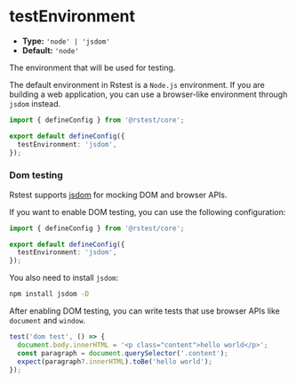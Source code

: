 # testEnvironment

- **Type:** `'node' | 'jsdom'`
- **Default:** `'node'`

The environment that will be used for testing.

The default environment in Rstest is a `Node.js` environment. If you are building a web application, you can use a browser-like environment through `jsdom` instead.

```ts title="rstest.config.ts"
import { defineConfig } from '@rstest/core';

export default defineConfig({
  testEnvironment: 'jsdom',
});
```

### Dom testing

Rstest supports [jsdom](https://github.com/jsdom/jsdom) for mocking DOM and browser APIs.

If you want to enable DOM testing, you can use the following configuration:

```ts title="rstest.config.ts"
import { defineConfig } from '@rstest/core';

export default defineConfig({
  testEnvironment: 'jsdom',
});
```

You also need to install `jsdom`:

```bash
npm install jsdom -D
```

After enabling DOM testing, you can write tests that use browser APIs like `document` and `window`.

```ts
test('dom test', () => {
  document.body.innerHTML = '<p class="content">hello world</p>';
  const paragraph = document.querySelector('.content');
  expect(paragraph?.innerHTML).toBe('hello world');
});
```
